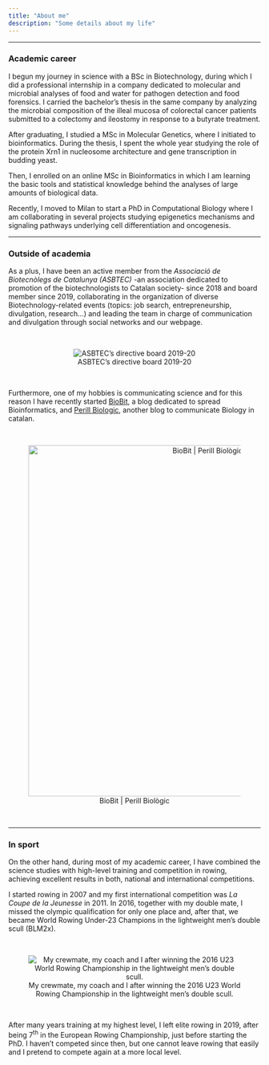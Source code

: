 ```yaml
---
title: "About me"
description: "Some details about my life"
---
```


---

### Academic career

I begun my journey in science with a BSc in Biotechnology, during which I did a professional internship in a company dedicated to molecular and microbial analyses of food and water for pathogen detection and food forensics. I carried the bachelor's thesis in the same company by analyzing the microbial composition of the illeal mucosa of colorectal cancer patients submitted to a colectomy and ileostomy in response to a butyrate treatment. 

After graduating, I studied a MSc in Molecular Genetics, where I initiated to bioinformatics. During the thesis, I spent the whole year studying the role of the protein Xrn1 in nucleosome architecture and gene transcription in budding yeast. 

Then, I enrolled on an online MSc in Bioinformatics in which I am learning the basic tools and statistical knowledge behind the analyses of large amounts of biological data. 

Recently, I moved to Milan to start a PhD in Computational Biology where I am collaborating in several projects studying epigenetics mechanisms and signaling pathways underlying cell differentiation and oncogenesis.

<!--
### Research interests

My research interests are mainly focused in the analysis of omics data related to the (epi)genomics field, as well as software development. 

-->

***

### Outside of academia

As a plus, I have been an active member from the *Associació de Biotecnòlegs de Catalunya (ASBTEC)* -an association dedicated to promotion of the biotechnologists to Catalan society- since 2018 and board member since 2019, collaborating in the organization of diverse Biotechnology-related events (topics: job search, entrepreneurship, divulgation, research...) and leading the team in charge of communication and divulgation through social networks and our webpage.


<br>
<center>
![ASBTEC's directive board 2019-20](/images/jd_asbtec_19_20.png "ASBTEC's directive board 2019-20")
</center>
<br>

Furthermore, one of my hobbies is communicating science and for this reason I have recently started [BioBit](https://biobit.netlify.app), a blog dedicated to spread Bioinformatics, and [Perill Biologic](https://perillbiologic.netlify.app), another blog to communicate Biology in catalan. 


<br>

<center>
![BioBit | Perill Biològic](/images/biobit_perillbiologic.png "BioBit | Perill Biològic"){ width=700 }
</center>

<br>

***

### In sport

On the other hand, during most of my academic career, I have combined the science studies with high-level training and competition in rowing, achieving excellent results in both, national and international competitions.

I started rowing in 2007 and my first international competition was *La Coupe de la Jeunesse* in 2011. In 2016, together with my double mate, I missed the olympic qualification for only one place and, after that, we became World Rowing Under-23 Champions in the lightweight men's double scull (BLM2x).

<br>
<center>
![My crewmate, my coach and I after winning the 2016 U23 World Rowing Championship in the lightweight men's double scull.](/images/after_wru23c2016.png "My crewmate, my coach and I after winning the 2016 U23 World Rowing Championship in the lightweight men's double scull.")
</center>
<br>

After many years training at my highest level, I left elite rowing in 2019, after being 7^th^ in the European Rowing Championship, just before starting the PhD. I haven't competed since then, but one cannot leave rowing that easily and I pretend to compete again at a more local level.
